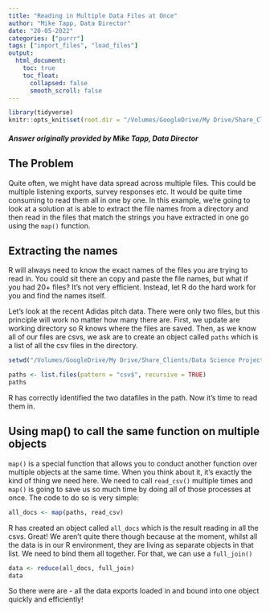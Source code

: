 ```yaml
---
title: "Reading in Multiple Data Files at Once"
author: "Mike Tapp, Data Director"
date: "20-05-2022"
categories: ["purrr"]
tags: ["import_files", "load_files"]
output:
  html_document:
    toc: true
    toc_float:
      collapsed: false
      smooth_scroll: false
---
```


```r
library(tidyverse)
knitr::opts_knit$set(root.dir = "/Volumes/GoogleDrive/My Drive/Share_Clients/Data Science Project Work/Slack Overflow/reading_multiple_files/data")
```

#### *Answer originally provided by Mike Tapp, Data Director*

## The Problem

Quite often, we might have data spread across multiple files. This could be multiple listening exports, survey responses etc. It would be quite time consuming to read them all in one by one. In this example, we're going to look at a solution at is able to extract the file names from a directory and then read in the files that match the strings you have extracted in one go using the `map()` function.


## Extracting the names

R will always need to know the exact names of the files you are trying to read in. You could sit there an copy and paste the file names, but what if you had 20+ files? It's not very efficient. Instead, let R do the hard work for you and find the names itself.

Let's look at the recent Adidas pitch data. There were only two files, but this principle will work no matter how many there are. First, we update are working directory so R knows where the files are saved. Then, as we know all of our files are csvs, we ask are to create an object called `paths` which is a list of all the csv files in the directory.

```r
setwd("/Volumes/GoogleDrive/My Drive/Share_Clients/Data Science Project Work/Slack Overflow/reading_multiple_files/data")

paths <- list.files(pattern = "csv$", recursive = TRUE)
paths

```

R has correctly identified the two datafiles in the path. Now it's time to read them in.

## Using map() to call the same function on multiple objects

`map()` is a special function that allows you to conduct another function over multiple objects at the same time. When you think about it, it's exactly the kind of thing we need here. We need to call `read_csv()` multiple times and `map()` is going to save us so much time by doing all of those processes at once. The code to do so is very simple:

```r
all_docs <- map(paths, read_csv)

```

R has created an object called `all_docs` which is the result reading in all the csvs. Great! We aren't quite there though because at the moment, whilst all the data is in our R environment, they are living as separate objects in that list. We need to bind them all together. For that, we can use a `full_join()`

```r
data <- reduce(all_docs, full_join)
data
```


So there were are - all the data exports loaded in and bound into one object quickly and efficiently!